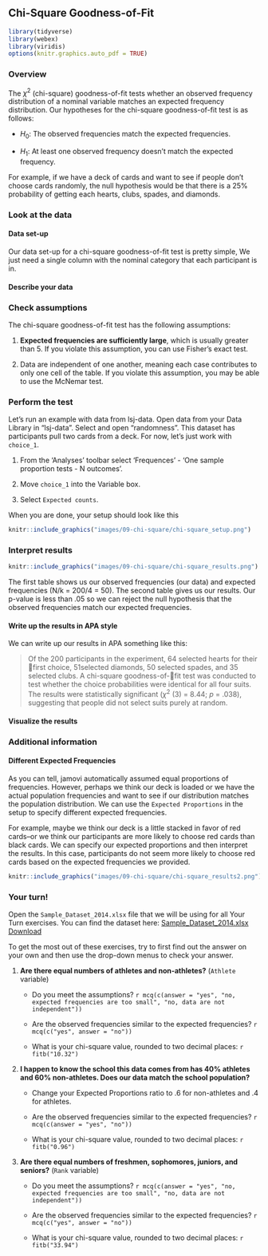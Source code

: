 ## Chi-Square Goodness-of-Fit

```r
library(tidyverse)
library(webex)
library(viridis)
options(knitr.graphics.auto_pdf = TRUE)
```

### Overview

The $\chi^2$ (chi-square) goodness-of-fit tests whether an observed frequency distribution of a nominal variable matches an expected frequency distribution. Our hypotheses for the chi-square goodness-of-fit test is as follows:

-   $H_0$: The observed frequencies match the expected frequencies.

-   $H_1$: At least one observed frequency doesn't match the expected frequency.

For example, if we have a deck of cards and want to see if people don't choose cards randomly, the null hypothesis would be that there is a 25% probability of getting each hearts, clubs, spades, and diamonds.

### Look at the data

#### Data set-up

Our data set-up for a chi-square goodness-of-fit test is pretty simple, We just need a single column with the nominal category that each participant is in.

#### Describe your data

### Check assumptions

The chi-square goodness-of-fit test has the following assumptions:

1.  **Expected frequencies are sufficiently large**, which is usually greater than 5. If you violate this assumption, you can use Fisher's exact test.

2.  Data are independent of one another, meaning each case contributes to only one cell of the table. If you violate this assumption, you may be able to use the McNemar test.

### Perform the test

Let's run an example with data from lsj-data. Open data from your Data Library in "lsj-data". Select and open "randomness". This dataset has participants pull two cards from a deck. For now, let's just work with `choice_1`.

1.  From the 'Analyses' toolbar select 'Frequences' - 'One sample proportion tests - N outcomes'.

2.  Move `choice_1` into the Variable box.

3.  Select `Expected counts`.

When you are done, your setup should look like this

```r
knitr::include_graphics("images/09-chi-square/chi-square_setup.png")
```

### Interpret results

```r
knitr::include_graphics("images/09-chi-square/chi-square_results.png")
```

The first table shows us our observed frequencies (our data) and expected frequencies (N/k = 200/4 = 50). The second table gives us our results. Our p-value is less than .05 so we can reject the null hypothesis that the observed frequencies match our expected frequencies.

#### Write up the results in APA style

We can write up our results in APA something like this:

> Of the 200 participants in the experiment, 64 selected hearts for their first choice, 51selected diamonds, 50 selected spades, and 35 selected clubs. A chi-square goodness-of-fit test was conducted to test whether the choice probabilities were identical for all four suits. The results were statistically significant ($\chi^2$ (3) = 8.44; *p* = .038), suggesting that people did not select suits purely at random.

#### Visualize the results

### Additional information

#### Different Expected Frequencies

As you can tell, jamovi automatically assumed equal proportions of frequencies. However, perhaps we think our deck is loaded or we have the actual population frequencies and want to see if our distribution matches the population distribution. We can use the `Expected Proportions` in the setup to specify different expected frequencies.

For example, maybe we think our deck is a little stacked in favor of red cards--or we think our participants are more likely to choose red cards than black cards. We can specify our expected proportions and then interpret the results. In this case, participants do not seem more likely to choose red cards based on the expected frequencies we provided.

```r
knitr::include_graphics("images/09-chi-square/chi-square_results2.png")
```

### Your turn!

Open the `Sample_Dataset_2014.xlsx` file that we will be using for all Your Turn exercises. You can find the dataset here: [Sample_Dataset_2014.xlsx Download](https://github.com/danawanzer/stats-with-jamovi/blob/master/data/Sample_Dataset_2014.xlsx)

To get the most out of these exercises, try to first find out the answer on your own and then use the drop-down menus to check your answer.

1.  **Are there equal numbers of athletes and non-athletes?** (`Athlete` variable)

    -   Do you meet the assumptions? `r mcq(c(answer = "yes", "no, expected frequencies are too small", "no, data are not independent"))`

    -   Are the observed frequencies similar to the expected frequencies? `r mcq(c("yes", answer = "no"))`

    -   What is your chi-square value, rounded to two decimal places: `r fitb("10.32")`

2.  **I happen to know the school this data comes from has 40% athletes and 60% non-athletes. Does our data match the school population?**

    -   Change your Expected Proportions ratio to .6 for non-athletes and .4 for athletes.

    -   Are the observed frequencies similar to the expected frequencies? `r mcq(c(answer = "yes", "no"))`

    -   What is your chi-square value, rounded to two decimal places: `r fitb("0.96")`

3.  **Are there equal numbers of freshmen, sophomores, juniors, and seniors?** (`Rank` variable)

    -   Do you meet the assumptions? `r mcq(c(answer = "yes", "no, expected frequencies are too small", "no, data are not independent"))`

    -   Are the observed frequencies similar to the expected frequencies? `r mcq(c("yes", answer = "no"))`

    -   What is your chi-square value, rounded to two decimal places: `r fitb("33.94")`
